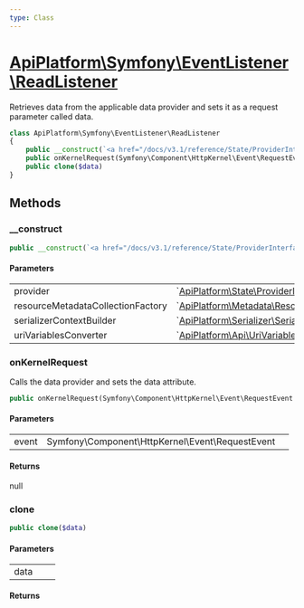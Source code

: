 ```yaml
---
type: Class
---
```


# [ApiPlatform\Symfony\EventListener\ReadListener](/docs/v3.1/reference/Symfony/EventListener/ReadListener)

Retrieves data from the applicable data provider and sets it as a request parameter called data.


```php
class ApiPlatform\Symfony\EventListener\ReadListener
{
    public __construct(`<a href="/docs/v3.1/reference/State/ProviderInterface">ApiPlatform\State\ProviderInterface</a>` $provider, null|`<a href="/docs/v3.1/reference/Metadata/Resource/Factory/ResourceMetadataCollectionFactoryInterface">ApiPlatform\Metadata\Resource\Factory\ResourceMetadataCollectionFactoryInterface</a>` $resourceMetadataCollectionFactory, null|`<a href="/docs/v3.1/reference/Serializer/SerializerContextBuilderInterface">ApiPlatform\Serializer\SerializerContextBuilderInterface</a>` $serializerContextBuilder, null|`<a href="/docs/v3.1/reference/Api/UriVariablesConverterInterface">ApiPlatform\Api\UriVariablesConverterInterface</a>` $uriVariablesConverter)
    public onKernelRequest(Symfony\Component\HttpKernel\Event\RequestEvent $event): null
    public clone($data)
}
```
## Methods

### __construct



```php
public __construct(`<a href="/docs/v3.1/reference/State/ProviderInterface">ApiPlatform\State\ProviderInterface</a>` $provider, null|`<a href="/docs/v3.1/reference/Metadata/Resource/Factory/ResourceMetadataCollectionFactoryInterface">ApiPlatform\Metadata\Resource\Factory\ResourceMetadataCollectionFactoryInterface</a>` $resourceMetadataCollectionFactory, null|`<a href="/docs/v3.1/reference/Serializer/SerializerContextBuilderInterface">ApiPlatform\Serializer\SerializerContextBuilderInterface</a>` $serializerContextBuilder, null|`<a href="/docs/v3.1/reference/Api/UriVariablesConverterInterface">ApiPlatform\Api\UriVariablesConverterInterface</a>` $uriVariablesConverter)
```

#### Parameters

<table><tbody>
<tr><td>provider</td><td>`<a href="/docs/v3.1/reference/State/ProviderInterface">ApiPlatform\State\ProviderInterface</a>`</td><td></td></tr><tr><td>resourceMetadataCollectionFactory</td><td>`<a href="/docs/v3.1/reference/Metadata/Resource/Factory/ResourceMetadataCollectionFactoryInterface">ApiPlatform\Metadata\Resource\Factory\ResourceMetadataCollectionFactoryInterface</a>`</td><td></td></tr><tr><td>serializerContextBuilder</td><td>`<a href="/docs/v3.1/reference/Serializer/SerializerContextBuilderInterface">ApiPlatform\Serializer\SerializerContextBuilderInterface</a>`</td><td></td></tr><tr><td>uriVariablesConverter</td><td>`<a href="/docs/v3.1/reference/Api/UriVariablesConverterInterface">ApiPlatform\Api\UriVariablesConverterInterface</a>`</td><td></td></tr>
</tbody>
</table>

### onKernelRequest

Calls the data provider and sets the data attribute.

```php
public onKernelRequest(Symfony\Component\HttpKernel\Event\RequestEvent $event): null
```

#### Parameters

<table><tbody>
<tr><td>event</td><td>Symfony\Component\HttpKernel\Event\RequestEvent</td><td></td></tr>
</tbody>
</table>

#### Returns

null

### clone



```php
public clone($data)
```

#### Parameters

<table><tbody>
<tr><td>data</td><td></td><td></td></tr>
</tbody>
</table>

#### Returns


